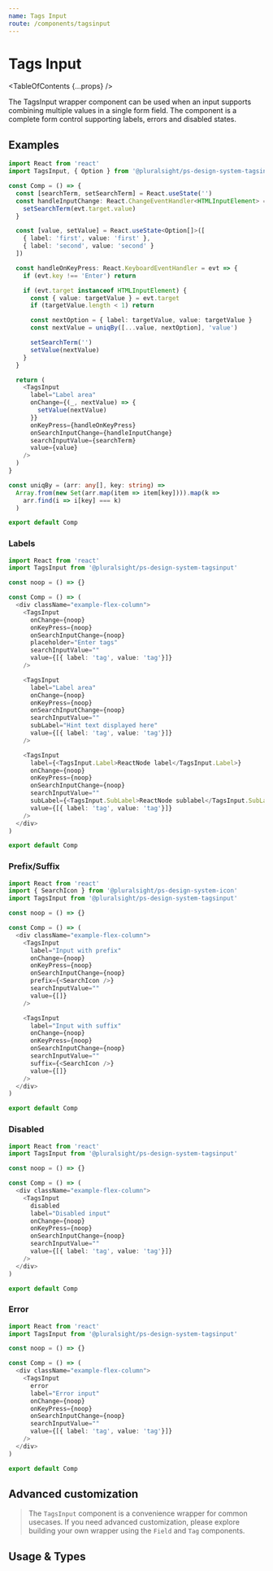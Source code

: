 ```yaml
---
name: Tags Input
route: /components/tagsinput
---
```



# Tags Input

<TableOfContents {...props} />

<Intro>
  The TagsInput wrapper component can be used when an input supports combining
  multiple values in a single form field. The component is a complete form
  control supporting labels, errors and disabled states.
</Intro>


## Examples

```typescript
import React from 'react'
import TagsInput, { Option } from '@pluralsight/ps-design-system-tagsinput'

const Comp = () => {
  const [searchTerm, setSearchTerm] = React.useState('')
  const handleInputChange: React.ChangeEventHandler<HTMLInputElement> = evt => {
    setSearchTerm(evt.target.value)
  }

  const [value, setValue] = React.useState<Option[]>([
    { label: 'first', value: 'first' },
    { label: 'second', value: 'second' }
  ])

  const handleOnKeyPress: React.KeyboardEventHandler = evt => {
    if (evt.key !== 'Enter') return

    if (evt.target instanceof HTMLInputElement) {
      const { value: targetValue } = evt.target
      if (targetValue.length < 1) return

      const nextOption = { label: targetValue, value: targetValue }
      const nextValue = uniqBy([...value, nextOption], 'value')

      setSearchTerm('')
      setValue(nextValue)
    }
  }

  return (
    <TagsInput
      label="Label area"
      onChange={(_, nextValue) => {
        setValue(nextValue)
      }}
      onKeyPress={handleOnKeyPress}
      onSearchInputChange={handleInputChange}
      searchInputValue={searchTerm}
      value={value}
    />
  )
}

const uniqBy = (arr: any[], key: string) =>
  Array.from(new Set(arr.map(item => item[key]))).map(k =>
    arr.find(i => i[key] === k)
  )

export default Comp
```

### Labels

```typescript
import React from 'react'
import TagsInput from '@pluralsight/ps-design-system-tagsinput'

const noop = () => {}

const Comp = () => (
  <div className="example-flex-column">
    <TagsInput
      onChange={noop}
      onKeyPress={noop}
      onSearchInputChange={noop}
      placeholder="Enter tags"
      searchInputValue=""
      value={[{ label: 'tag', value: 'tag'}]}
    />

    <TagsInput
      label="Label area"
      onChange={noop}
      onKeyPress={noop}
      onSearchInputChange={noop}
      searchInputValue=""
      subLabel="Hint text displayed here"
      value={[{ label: 'tag', value: 'tag'}]}
    />

    <TagsInput
      label={<TagsInput.Label>ReactNode label</TagsInput.Label>}
      onChange={noop}
      onKeyPress={noop}
      onSearchInputChange={noop}
      searchInputValue=""
      subLabel={<TagsInput.SubLabel>ReactNode sublabel</TagsInput.SubLabel>}
      value={[{ label: 'tag', value: 'tag'}]}
    />
  </div>
)

export default Comp
```

### Prefix/Suffix

```typescript
import React from 'react'
import { SearchIcon } from '@pluralsight/ps-design-system-icon'
import TagsInput from '@pluralsight/ps-design-system-tagsinput'

const noop = () => {}

const Comp = () => (
  <div className="example-flex-column">
    <TagsInput
      label="Input with prefix"
      onChange={noop}
      onKeyPress={noop}
      onSearchInputChange={noop}
      prefix={<SearchIcon />}
      searchInputValue=""
      value={[]}
    />

    <TagsInput
      label="Input with suffix"
      onChange={noop}
      onKeyPress={noop}
      onSearchInputChange={noop}
      searchInputValue=""
      suffix={<SearchIcon />}
      value={[]}
    />
  </div>
)

export default Comp
```

### Disabled

```typescript
import React from 'react'
import TagsInput from '@pluralsight/ps-design-system-tagsinput'

const noop = () => {}

const Comp = () => (
  <div className="example-flex-column">
    <TagsInput
      disabled
      label="Disabled input"
      onChange={noop}
      onKeyPress={noop}
      onSearchInputChange={noop}
      searchInputValue=""
      value={[{ label: 'tag', value: 'tag'}]}
    />
  </div>
)

export default Comp
```

### Error

```typescript
import React from 'react'
import TagsInput from '@pluralsight/ps-design-system-tagsinput'

const noop = () => {}

const Comp = () => (
  <div className="example-flex-column">
    <TagsInput
      error
      label="Error input"
      onChange={noop}
      onKeyPress={noop}
      onSearchInputChange={noop}
      searchInputValue=""
      value={[{ label: 'tag', value: 'tag'}]}
    />
  </div>
)

export default Comp
```

## Advanced customization

> The `TagsInput` component is a convenience wrapper for common usecases. If you need advanced customization, please explore building your own wrapper using the `Field` and `Tag` components.

## Usage & Types

<Usage
  install="npm install @pluralsight/ps-design-system-tagsinput"
  import="import TagsInput from '@pluralsight/ps-design-system-tagsinput'"
  packageName="tagsinput"
  version={props.version}
/>

<TypesTable>
  <TypesProp name="disabled" type="boolean" />
  <TypesProp name="error" type="boolean"/>
  <TypesProp
    name="label"
    type="string | ReactNode"
    desc="identifying string for input"
  />
  <TypesProp
    name="onChange"
    required
    type="(evt, nextValue: Option[]) => void"
  />
  <TypesProp name="onSearchInputChange" required type="ChangeEventHandler" />
  <TypesProp name="searchInputValue" required type="string" />
  <TypesProp name="placeholder" type="string" desc="in-field usage hint" />
  <TypesProp name="subLabel" type="string | ReactNode" />
  <TypesProp name="value" required type="Option[]" />
</TypesTable>

